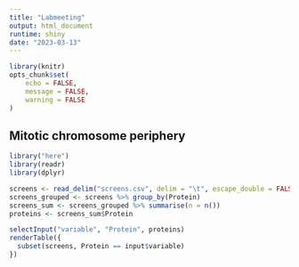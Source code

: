 ```yaml
---
title: "Labmeeting"
output: html_document
runtime: shiny      
date: "2023-03-13"
---
```


```r
library(knitr)
opts_chunk$set(
	echo = FALSE,
	message = FALSE,
	warning = FALSE
)
```

## Mitotic chromosome periphery

```r
library("here")
library(readr)
library(dplyr)

screens <- read_delim("screens.csv", delim = "\t", escape_double = FALSE, trim_ws = TRUE)
screens_grouped <- screens %>% group_by(Protein)
screens_sum <- screens_grouped %>% summarise(n = n())
proteins <- screens_sum$Protein

selectInput("variable", "Protein", proteins)
renderTable({
  subset(screens, Protein == input$variable)
})
```